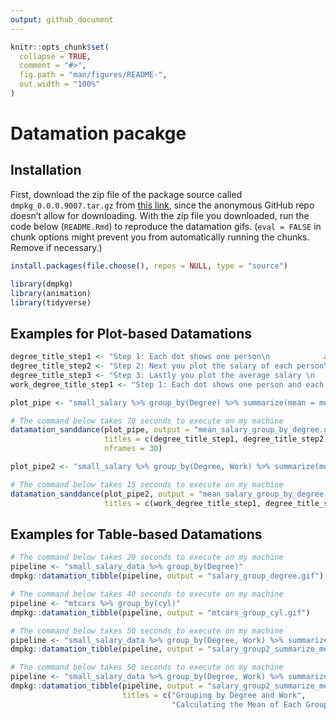 ```yaml
---
output: github_document
---
```


<!-- README.md is generated from README.Rmd. Please edit that file -->

```r
knitr::opts_chunk$set(
  collapse = TRUE,
  comment = "#>",
  fig.path = "man/figures/README-",
  out.width = "100%"
)
```

# Datamation pacakge

## Installation

First, download the zip file of the package source called `dmpkg_0.0.0.9007.tar.gz` 
from [this link](https://zenodo.org/record/4290800), since the anonymous GitHub repo doesn't allow for downloading. 
With the zip file you downloaded, run the code below (`README.Rmd`) to reproduce the datamation gifs. (`eval = FALSE` in chunk options might prevent you from automatically running the chunks. Remove if necessary.)

```r
install.packages(file.choose(), repos = NULL, type = "source")
```

```r
library(dmpkg)
library(animation)
library(tidyverse)
```

## Examples for Plot-based Datamations

```r
degree_title_step1 <- "Step 1: Each dot shows one person\n            and each group shows degree type"
degree_title_step2 <- "Step 2: Next you plot the salary of each person\n            within each group"
degree_title_step3 <- "Step 3: Lastly you plot the average salary \n            of each group and zoom in"
work_degree_title_step1 <- "Step 1: Each dot shows one person and each group\n            shows degree type AND work setting"
```

```r
plot_pipe <- "small_salary %>% group_by(Degree) %>% summarize(mean = mean(Salary))"

# The command below takes 70 seconds to execute on my machine
datamation_sanddance(plot_pipe, output = "mean_salary_group_by_degree.gif",
                     titles = c(degree_title_step1, degree_title_step2, degree_title_step3), 
                     nframes = 30)

plot_pipe2 <- "small_salary %>% group_by(Degree, Work) %>% summarize(mean = mean(Salary))"

# The command below takes 15 seconds to execute on my machine
datamation_sanddance(plot_pipe2, output = "mean_salary_group_by_degree_work.gif",
                     titles = c(work_degree_title_step1, degree_title_step2, degree_title_step3))
```

## Examples for Table-based Datamations

```r
# The command below takes 20 seconds to execute on my machine
pipeline <- "small_salary_data %>% group_by(Degree)"
dmpkg::datamation_tibble(pipeline, output = "salary_group_degree.gif")

# The command below takes 40 seconds to execute on my machine
pipeline <- "mtcars %>% group_by(cyl)"
dmpkg::datamation_tibble(pipeline, output = "mtcars_group_cyl.gif")

# The command below takes 50 seconds to execute on my machine
pipeline <- "small_salary_data %>% group_by(Degree, Work) %>% summarize(Avg_Salary = mean(Salary))"
dmpkg::datamation_tibble(pipeline, output = "salary_group2_summarize_mean.gif")

# The command below takes 50 seconds to execute on my machine
pipeline <- "small_salary_data %>% group_by(Degree, Work) %>% summarize(Avg_Salary = mean(Salary))"
dmpkg::datamation_tibble(pipeline, output = "salary_group2_summarize_mean.gif",
                         titles = c("Grouping by Degree and Work", 
                                    "Calculating the Mean of Each Group"))
```
